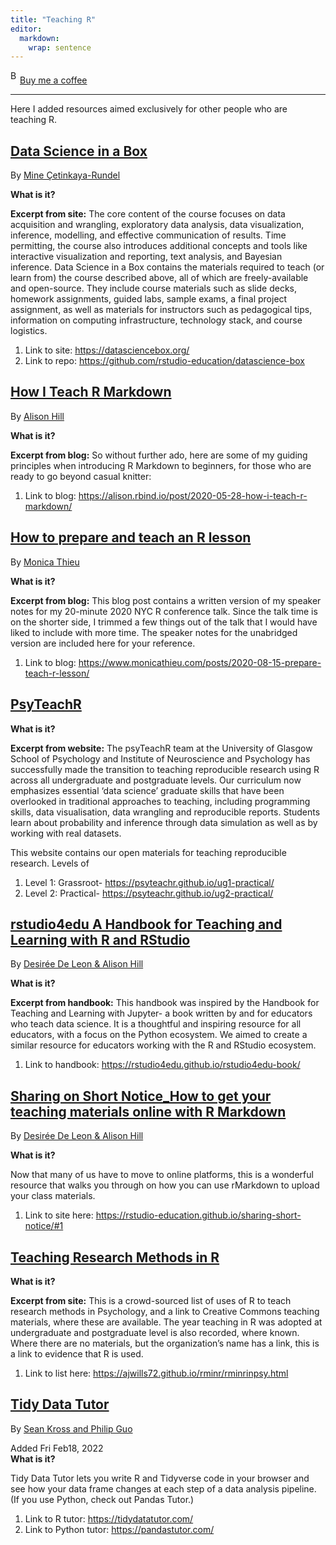 ```yaml
---
title: "Teaching R"
editor: 
  markdown: 
    wrap: sentence
---
```


<link href="https://fonts.googleapis.com/css?family=Cookie" rel="stylesheet"><a class="bmc-button" target="_blank" href="https://www.buymeacoffee.com/JoscelinRocha">![Buy me a coffee](https://cdn.buymeacoffee.com/buttons/bmc-new-btn-logo.svg){alt="Buy me a coffee" width="15" height="21"}Buy me a coffee</a>

------------------------------------------------------------------------

Here I added resources aimed exclusively for other people who are teaching R.

## [Data Science in a Box](https://datasciencebox.org/)

By [Mine Çetinkaya-Rundel](https://datasciencebox.org/)

**What is it?**

**Excerpt from site:** The core content of the course focuses on data acquisition and wrangling, exploratory data analysis, data visualization, inference, modelling, and effective communication of results.
Time permitting, the course also introduces additional concepts and tools like interactive visualization and reporting, text analysis, and Bayesian inference.
Data Science in a Box contains the materials required to teach (or learn from) the course described above, all of which are freely-available and open-source.
They include course materials such as slide decks, homework assignments, guided labs, sample exams, a final project assignment, as well as materials for instructors such as pedagogical tips, information on computing infrastructure, technology stack, and course logistics.

1.  Link to site: <https://datasciencebox.org/>
2.  Link to repo: <https://github.com/rstudio-education/datascience-box>

## [How I Teach R Markdown](https://alison.rbind.io/post/2020-05-28-how-i-teach-r-markdown/)

By [Alison Hill](https://alison.rbind.io/post/2020-05-28-how-i-teach-r-markdown/)

**What is it?**

**Excerpt from blog:** So without further ado, here are some of my guiding principles when introducing R Markdown to beginners, for those who are ready to go beyond casual knitter:

1.  Link to blog: <https://alison.rbind.io/post/2020-05-28-how-i-teach-r-markdown/>

## [How to prepare and teach an R lesson](https://www.monicathieu.com/posts/2020-08-15-prepare-teach-r-lesson/)

By [Monica Thieu](https://www.monicathieu.com/posts/2020-08-15-prepare-teach-r-lesson/)

**What is it?**

**Excerpt from blog:** This blog post contains a written version of my speaker notes for my 20-minute 2020 NYC R conference talk.
Since the talk time is on the shorter side, I trimmed a few things out of the talk that I would have liked to include with more time.
The speaker notes for the unabridged version are included here for your reference.

1.  Link to blog: <https://www.monicathieu.com/posts/2020-08-15-prepare-teach-r-lesson/>

## [PsyTeachR](https://psyteachr.github.io/)

**What is it?**

**Excerpt from website:** The psyTeachR team at the University of Glasgow School of Psychology and Institute of Neuroscience and Psychology has successfully made the transition to teaching reproducible research using R across all undergraduate and postgraduate levels.
Our curriculum now emphasizes essential 'data science' graduate skills that have been overlooked in traditional approaches to teaching, including programming skills, data visualisation, data wrangling and reproducible reports.
Students learn about probability and inference through data simulation as well as by working with real datasets.

This website contains our open materials for teaching reproducible research.
Levels of

1.  Level 1: Grassroot- <https://psyteachr.github.io/ug1-practical/>
2.  Level 2: Practical- <https://psyteachr.github.io/ug2-practical/>

## [rstudio4edu A Handbook for Teaching and Learning with R and RStudio](https://rstudio4edu.github.io/rstudio4edu-book/)

By [Desirée De Leon & Alison Hill](https://rstudio4edu.github.io/rstudio4edu-book/)

**What is it?**

**Excerpt from handbook:** This handbook was inspired by the Handbook for Teaching and Learning with Jupyter- a book written by and for educators who teach data science.
It is a thoughtful and inspiring resource for all educators, with a focus on the Python ecosystem.
We aimed to create a similar resource for educators working with the R and RStudio ecosystem.

1.  Link to handbook: <https://rstudio4edu.github.io/rstudio4edu-book/>

## [Sharing on Short Notice_How to get your teaching materials online with R Markdown](https://rstudio-education.github.io/sharing-short-notice/#1)

By [Desirée De Leon & Alison Hill](https://rstudio-education.github.io/sharing-short-notice/#1)

**What is it?**

Now that many of us have to move to online platforms, this is a wonderful resource that walks you through on how you can use rMarkdown to upload your class materials.

1.  Link to site here: <https://rstudio-education.github.io/sharing-short-notice/#1>

## [Teaching Research Methods in R](https://ajwills72.github.io/rminr/rminrinpsy.html)

**What is it?**

**Excerpt from site:** This is a crowd-sourced list of uses of R to teach research methods in Psychology, and a link to Creative Commons teaching materials, where these are available.
The year teaching in R was adopted at undergraduate and postgraduate level is also recorded, where known.
Where there are no materials, but the organization's name has a link, this is a link to evidence that R is used.

1.  Link to list here: <https://ajwills72.github.io/rminr/rminrinpsy.html>

## [Tidy Data Tutor](https://tidydatatutor.com/)

By [Sean Kross and Philip Guo](https://tidydatatutor.com/)

Added Fri Feb18, 2022\
**What is it?**

Tidy Data Tutor lets you write R and Tidyverse code in your browser and see how your data frame changes at each step of a data analysis pipeline.
(If you use Python, check out Pandas Tutor.)

1.  Link to R tutor: <https://tidydatatutor.com/>
2.  Link to Python tutor: <https://pandastutor.com/>
